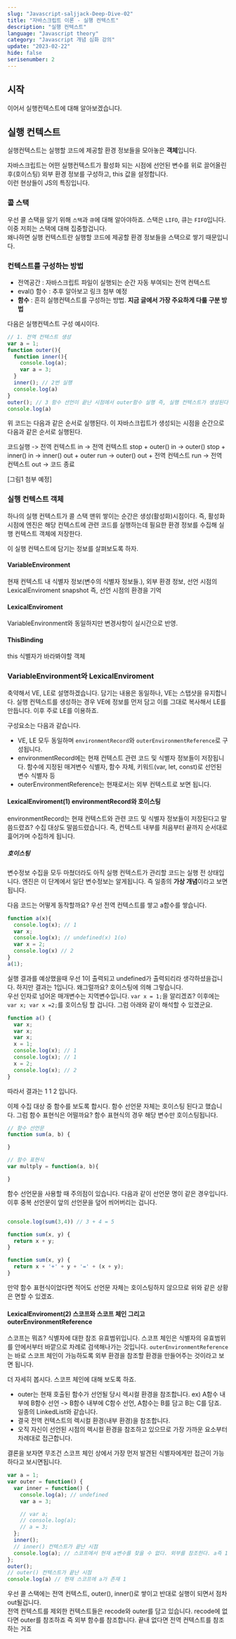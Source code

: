 ```yaml
---
slug: "Javascript-saljjack-Deep-Dive-02"
title: "자바스크립트 이론 - 실행 컨텍스트"
description: "실행 컨텍스트"
language: "Javascript theory"
category: "Javascript 개념 심화 강의"
update: "2023-02-22"
hide: false
serisenumber: 2
---
```

## 시작
이어서 실행컨텍스트에 대해 알아보겠습니다.  

## 실행 컨텍스트
실행컨텍스트는 실행할 코드에 제공할 환경 정보들을 모아놓은 <b>객체</b>입니다.

자바스크립트는 어떤 실행컨텍스트가 활성화 되는 시점에 선언된 변수를 위로 끌어올린 후(호이스팅) 외부 환경 정보를 구성하고, this 값을 설정합니다.  
이런 현상들이 JS의 특징입니다.

### 콜 스택
우선 콜 스택을 알기 위해 `스택`과 `큐`에 대해 알아야하죠. 스택은 `LIFO`, 큐는 `FIFO`입니다. 이중 저희는 스택에 대해 집중할겁니다.  
왜나하면 실행 컨텍스트란 실행할 코드에 제공할 환경 정보들을 스택으로 쌓기 때문입니다.

### 컨텍스트를 구성하는 방법
- 전역공간 : 자바스크립트 파일이 실행되는 순간 자동 부여되는 전역 컨텍스트
- eval() 함수 : 추후 알아보고 링크 첨부 예정
- <b>함수</b> : 흔히 실행컨텍스트를 구성하는 방법. <b>지금 글에서 가장 주요하게 다룰 구분 방법</b>

다음은 실행컨텍스트 구성 예시이다.
```js
// 1. 전역 컨텍스트 생성
var a = 1;
function outer(){
  function inner(){
    console.log(a);
    var a = 3;
  }
  inner(); // 2번 실행
  console.log(a)
}
outer(); // 3 함수 선언이 끝난 시점에서 outer함수 실행 즉, 실행 컨텍스트가 생성된다.
console.log(a)
```
위 코드는 다음과 같은 순서로 실행된다. 이 자바스크립트가 생성되는 시점을 순간으로 다음과 같은 순서로 실행된다.

코드실행 -> 전역 컨텍스트 in -> 전역 컨텍스트 stop + outer() in -> outer() stop + inner() in -> inner() out + outer run -> outer() out + 전역 컨텍스트 run -> 전역 컨텍스트 out -> 코드 종료

[그림1 첨부 예정]

### 실행 컨텍스트 객체
하나의 실행 컨텍스트가 콜 스택 맨위 쌓이는 순간은 생성(활성화)시점이다. 즉, 활성화 시점에 엔진은 해당 컨텍스트에 관련 코드를 실행하는데 필요한 환경 정보를 수집해 실행 컨텍스트 객체에 저장한다.  

이 실행 컨텍스트에 담기는 정보를 살펴보도록 하자.

#### VariableEnvironment
현재 컨텍스트 내 식별자 정보(변수의 식별자 정보들.), 외부 환경 정보, 선언 시점의 LexicalEnviroment snapshot 즉, 선언 시점의 환경을 기억

#### LexicalEnviroment
VariableEnvironment와 동일하지만 변경사항이 실시간으로 반영.

#### ThisBinding
this 식별자가 바라봐야할 객체

### VariableEnvironment와 LexicalEnviroment
축약해서 VE, LE로 설명하겠습니다. 담기는 내용은 동일하나, VE는 스탭샷을 유지합니다. 실행 컨텍스트를 생성하는 경우 VE에 정보를 먼저 담고 이를 그대로 복사해서 LE를 만듭니다. 이후 주로 LE를 이용하죠.  

구성요소는 다음과 같습니다.  
- VE, LE 모두 동일하며 `environmentRecord`와 `outerEnvironmentReference`로 구성됩니다.
- environmentRecord에는 현재 컨텍스트 관련 코드 및 식별자 정보들이 저장됩니다. 함수에 지정된 매겨변수 식별자, 함수 자체, 키워드(var, let, const)로 선언된 변수 식별자 등
- outerEnvironmentReference는 현재로서는 외부 컨텍스트로 보면 됩니다.

#### LexicalEnviroment(1) environmentRecord와 호이스팅
environmentRecord는 현재 컨텍스트와 관련 코드 및 식별자 정보들이 저장된다고 말씀드렸죠? 수집 대상도 말씀드렸습니다. 즉, 컨텍스트 내부를 처음부터 끝까지 순서대로 흝어가며 수집하게 됩니다.  

##### 호이스팅
변수정보 수집을 모두 마쳤더라도 아직 실행 컨텍스트가 관리할 코드는 실행 전 상태입니다. 엔진은 이 단계에서 일단 변수정보는 알게됩니다. 즉 일종의 <b>가상 개념</b>이라고 보면 됩니다.

다음 코드는 어떻게 동작할까요? 우선 전역 컨텍스트를 쌓고 a함수를 쌓습니다.
```js
function a(x){
  console.log(x); // 1
  var x;
  console.log(x); // undefined(x) 1(o)
  var x = 2;
  console.log(x) // 2
}
a(1);
```
실행 결과를 예상했을때 우선 1이 출력되고 undefined가 출력되리라 생각하셨을겁니다. 하지만 결과는 1입니다. 왜그럴까요? 호이스팅에 의해 그렇습니다.  
우선 인자로 넘어온 매개변수는 지역변수입니다. `var x = 1;`을 알리겠죠? 이후에는 `var x; var x =2;`를 호이스팅 할 겁니다. 그럼 아래와 같이 해석할 수 있겠군요.
```js
function a() {
  var x;
  var x;
  var x;
  x = 1;
  console.log(x); // 1
  console.log(x); // 1
  x = 2;
  console.log(x); // 2
}
```
따라서 결과는 1 1 2 입니다.

이제 수집 대상 중 함수를 보도록 합시다. 함수 선언문 자체는 호이스팅 된다고 했습니다. 그럼 함수 표현식은 어떨까요? 함수 표현식의 경우 해당 변수만 호이스팅됩니다.
```js
// 함수 선언문
function sum(a, b) {

}

// 함수 표현식
var multply = function(a, b){

}
```

함수 선언문을 사용할 때 주의점이 있습니다. 다음과 같이 선언문 명이 같은 경우입니다.
이후 중복 선언문이 앞의 선언문을 덮어 씌어버리는 겁니다.
```js

console.log(sum(3,4)) // 3 + 4 = 5

function sum(x, y) {
  return x + y;
}

function sum(x, y) {
  return x + '+' + y + '=' + (x + y);
}
```
만약 함수 표현식이었다면 적어도 선언문 자체는 호이스팅하지 않으므로 위와 같은 상황은 면할 수 있겠죠.

#### LexicalEnviroment(2) 스코프와 스코프 체인 그리고 outerEnvironmentReference
스코프는 뭐죠? 식별자에 대한 참조 유효범위입니다. 스코프 체인은 식별자의 유효범위를 안에서부터 바깥으로 차례로 검색해나가는 것입니다. `outerEnvironmentReference`는 바로 스코프 체인이 가능하도록 외부 환경을 참조할 환경을 만들어주는 것이라고 보면 됩니다.

더 자세히 봅시다. 스코프 체인에 대해 보도록 하죠.  
- outer는 현재 호출된 함수가 선언될 당시 렉시컬 환경을 참조합니다. ex) A함수 내부에 B함수 선언 -> B함수 내부에 C함수 선언, A함수는 B를 담고 B는 C를 담죠. 일종의 LinkedList와 같습니다.
- 결국 전역 컨텍스트의 렉시컬 환경(내부 환경)을 참조합니다.
- 오직 자신이 선언된 시점의 렉시컬 환경을 참조하고 있으므로 가장 가까운 요소부터 차례대로 접근합니다.

결론을 보자면 무조건 스코프 체인 상에서 가장 먼저 발견된 식별자에게만 접근이 가능하다고 보시면됩니다.
```js
var a = 1;
var outer = function() {
  var inner = function() {
    console.log(a); // undefined
    var a = 3;

    // var a;
    // console.log(a);
    // a = 3;
  };
  inner();
  // inner() 컨텍스트가 끝난 시점
  console.log(a); // 스코프에서 현재 a변수를 찾을 수 없다. 외부를 참조한다. a즉 1이 출력된다.
};
outer();
// outer() 컨텍스트가 끝난 시점
console.log(a) // 현재 스코프에 a가 존재 1
```
우선 콜 스택에는 전역 컨텍스트, outer(), inner()로 쌓이고 반대로 실행이 되면서 점차 out될겁니다.  
전역 컨텍스트를 제외한 컨텍스트들은 recode와 outer를 담고 있습니다. recode에 없다면 outer를 참조하죠 즉 외부 함수를 참조합니다. 끝내 없다면 전역 컨텍스트를 참조하는 거죠